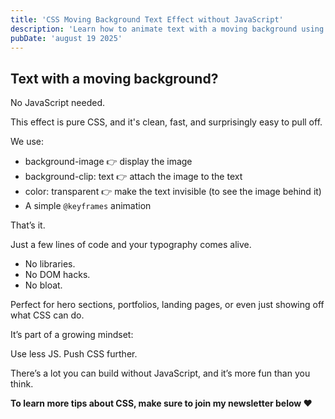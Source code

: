 ```yaml
---
title: 'CSS Moving Background Text Effect without JavaScript'
description: 'Learn how to animate text with a moving background using only CSS. A lightweight effect with background-clip, keyframes, and zero JavaScript.'
pubDate: 'august 19 2025'
---
```



<Picture
	src="/short/08-2025/text-background-animation.gif"
	alt="Animated text showing CSS moving background image effect"
	width="400"
	height="600"
	style="margin: 2em auto 1em auto; display: block; border: 4px solid var(--border)"
/>

## Text with a moving background?

No JavaScript needed.

This effect is pure CSS, and it's clean, fast, and surprisingly easy to pull off.

We use:

- background-image 👉 display the image
- background-clip: text 👉 attach the image to the text
- color: transparent 👉 make the text invisible (to see the image behind it)
- A simple `@keyframes` animation

That’s it.

Just a few lines of code and your typography comes alive.

- No libraries.
- No DOM hacks.
- No bloat.

Perfect for hero sections, portfolios, landing pages, or even just showing off what CSS can do.

It’s part of a growing mindset:

Use less JS. Push CSS further.

There’s a lot you can build without JavaScript, and it’s more fun than you think.

**To learn more tips about CSS, make sure to join my newsletter below ❤️**

